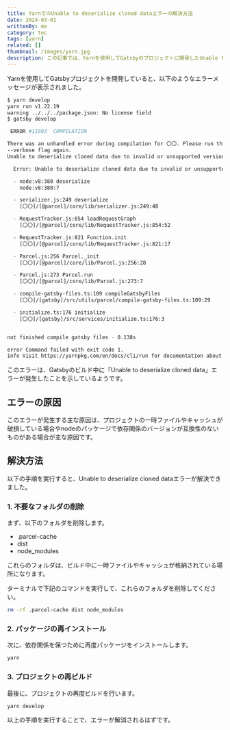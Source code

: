 ```yaml
---
title: YarnでのUnable to deserialize cloned dataエラーの解決方法
date: 2024-03-01
writtenBy: me
category: tec
tags: [yarn]
related: []
thumbnail: /images/yarn.jpg
description: この記事では、Yarnを使用してGatsbyのプロジェクトに開発したUnable to deserialize cloned dataエラーの解決方法について解説しています。この記事を参考にして、Unable to deserialize cloned dataエラーを解消してもらえると幸いです。
---
```


Yarnを使用してGatsbyプロジェクトを開発していると、以下のようなエラーメッセージが表示されました。

```zsh
$ yarn develop
yarn run v1.22.19
warning ../../../package.json: No license field
$ gatsby develop

 ERROR #11903  COMPILATION

There was an unhandled error during compilation for 〇〇. Please run the command with the
--verbose flag again.
Unable to deserialize cloned data due to invalid or unsupported version.

  Error: Unable to deserialize cloned data due to invalid or unsupported version.

  - node:v8:380 deserialize
    node:v8:380:7

  - serializer.js:249 deserialize
    [〇〇]/[@parcel]/core/lib/serializer.js:249:48

  - RequestTracker.js:854 loadRequestGraph
    [〇〇]/[@parcel]/core/lib/RequestTracker.js:854:52

  - RequestTracker.js:821 Function.init
    [〇〇]/[@parcel]/core/lib/RequestTracker.js:821:17

  - Parcel.js:256 Parcel._init
    [〇〇]/[@parcel]/core/lib/Parcel.js:256:28

  - Parcel.js:273 Parcel.run
    [〇〇]/[@parcel]/core/lib/Parcel.js:273:7

  - compile-gatsby-files.ts:109 compileGatsbyFiles
    [〇〇]/[gatsby]/src/utils/parcel/compile-gatsby-files.ts:109:29

  - initialize.ts:176 initialize
    [〇〇]/[gatsby]/src/services/initialize.ts:176:3


not finished compile gatsby files - 0.138s

error Command failed with exit code 1.
info Visit https://yarnpkg.com/en/docs/cli/run for documentation about this command.
```

このエラーは、Gatsbyのビルド中に「Unable to deserialize cloned data」エラーが発生したことを示しているようです。

## エラーの原因
このエラーが発生する主な原因は、プロジェクトの一時ファイルやキャッシュが破損している場合やnodeのパッケージで依存関係のバージョンが互換性のないものがある場合が主な原因です。

## 解決方法
以下の手順を実行すると、Unable to deserialize cloned dataエラーが解決できました。

### 1. 不要なフォルダの削除
まず、以下のフォルダを削除します。

- .parcel-cache
- dist
- node_modules

これらのフォルダは、ビルド中に一時ファイルやキャッシュが格納されている場所になります。

ターミナルで下記のコマンドを実行して、これらのフォルダを削除してください。

```zsh
rm -rf .parcel-cache dist node_modules
```

### 2. パッケージの再インストール
次に、依存関係を保つために再度パッケージをインストールします。

```zsh
yarn
```

### 3. プロジェクトの再ビルド
最後に、プロジェクトの再度ビルドを行います。

```zsh
yarn develop
```

以上の手順を実行することで、エラーが解消されるはずです。
